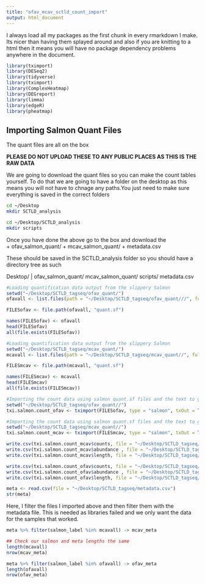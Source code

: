 ```yaml
---
title: "ofav_mcav_sctld_count_import"
output: html_document
---
```


I always load all my packages as the first chunk in every rmarkdown I make. Its nicer than having them splayed around and also if you are knitting to a html then it means you will have no package dependency problems anywhere in the document. 

```r
library(tximport)
library(DESeq2)
library(tidyverse)
library(tximport)
library(ComplexHeatmap)
library(DEGreport)
library(limma)
library(edgeR)
library(pheatmap)
```


## Importing Salmon Quant Files

The quant files are all on the box 

**PLEASE DO NOT UPLOAD THESE TO ANY PUBLIC PLACES AS THIS IS THE RAW DATA**

We are going to download the quant files so you can make the count tables yourself. To do that we are going to have a folder on the desktop as this means you will not have to chnage any paths.You just need to make sure everything is saved in the correct folders 

```bash
cd ~/Desktop
mkdir SCTLD_analysis
```

```bash
cd ~/Desktop/SCTLD_analysis
mkdir scripts
```

Once you have done the above go to the box and download the  
+ ofav_salmon_quant/
+ mcav_salmon_quant/
+ metadata.csv

These should be saved in the SCTLD_analysis folder so you should have a directory tree as such 

Desktop/
      |
      ofav_salmon_quant/
      mcav_salmon_quant/
      scripts/
      metadata.csv
      



```r
#Loading quantification data output from the slippery Salmon
setwd("~/Desktop/SCTLD_tagseq/ofav_quant/")
ofavall <- list.files(path = "~/Desktop/SCTLD_tagseq/ofav_quant///", full.names = F, pattern = "\\_salmon$")

FILESofav <- file.path(ofavall, "quant.sf")

names(FILESofav) <- ofavall
head(FILESofav)
all(file.exists(FILESofav))
```

```r
#Loading quantification data output from the slippery Salmon
setwd("~/Desktop/SCTLD_tagseq/mcav_quant/")
mcavall <- list.files(path = "~/Desktop/SCTLD_tagseq/mcav_quant//", full.names = F, pattern = "\\_salmon$")

FILESmcav <- file.path(mcavall, "quant.sf")

names(FILESmcav) <- mcavall
head(FILESmcav)
all(file.exists(FILESmcav))
```

```r
#Importing the count data using salmon quant.sf files and the text to gene file
setwd("~/Desktop/SCTLD_tagseq/ofav_quant//")
txi.salmon.count_ofav <- tximport(FILESofav, type = "salmon", txOut = TRUE )
```

```r
#Importing the count data using salmon quant.sf files and the text to gene file
setwd("~/Desktop/SCTLD_tagseq/mcav_quant//")
txi.salmon.count_mcav <- tximport(FILESmcav, type = "salmon", txOut = TRUE )
```

```r
write.csv(txi.salmon.count_mcav$counts, file = "~/Desktop/SCTLD_tagseq/count_folder/mcav_counts.csv")
write.csv(txi.salmon.count_mcav$abundance , file = "~/Desktop/SCTLD_tagseq/count_folder/mcav_abundance.csv")
write.csv(txi.salmon.count_mcav$length, file = "~/Desktop/SCTLD_tagseq/count_folder/mcav_length.csv")
```


```r
write.csv(txi.salmon.count_ofav$counts, file = "~/Desktop/SCTLD_tagseq/count_folder/ofav_counts.csv")
write.csv(txi.salmon.count_ofav$abundance , file = "~/Desktop/SCTLD_tagseq/count_folder/ofav_abundance.csv")
write.csv(txi.salmon.count_ofav$length, file = "~/Desktop/SCTLD_tagseq/count_folder/ofav_length.csv")
```


```r
meta <- read.csv(file = "~/Desktop/SCTLD_tagseq/metadata.csv")
str(meta)
```

Here, I filter the files I imported above and then filter them with the metadata file. This is needed as libraries failed and we only want the data for the samples that worked.  

```r
meta %>% filter(salmon_label %in% mcavall) -> mcav_meta

## Check our salmon and meta lengths the same
length(mcavall)
nrow(mcav_meta)
```

```r
meta %>% filter(salmon_label %in% ofavall) -> ofav_meta
length(ofavall)
nrow(ofav_meta)
```















